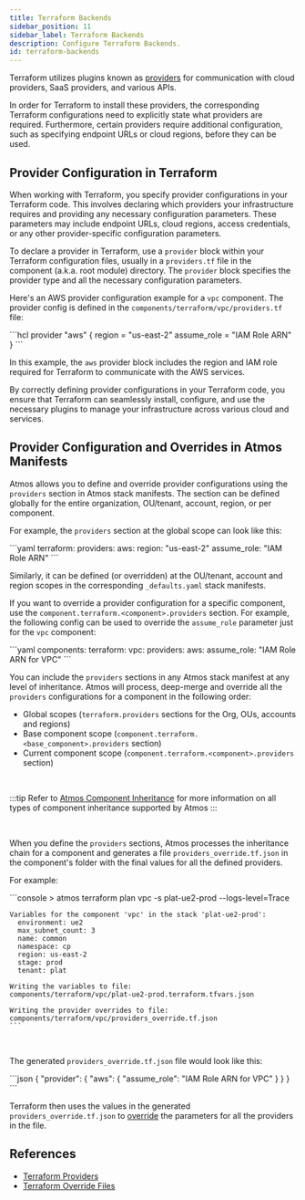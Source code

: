 ```yaml
---
title: Terraform Backends
sidebar_position: 11
sidebar_label: Terraform Backends
description: Configure Terraform Backends.
id: terraform-backends
---
```



Terraform utilizes plugins known as [providers](https://developer.hashicorp.com/terraform/language/providers) for
communication with cloud providers, SaaS providers, and various APIs.

In order for Terraform to install these providers, the corresponding Terraform configurations need to
explicitly state what providers are required. Furthermore, certain providers require additional configuration, such as
specifying endpoint URLs or cloud regions, before they can be used.

## Provider Configuration in Terraform

When working with Terraform, you specify provider configurations in your Terraform code. This involves
declaring which providers your infrastructure requires and providing any necessary configuration parameters.
These parameters may include endpoint URLs, cloud regions, access credentials, or any other provider-specific
configuration parameters.

To declare a provider in Terraform, use a `provider` block within your Terraform configuration files,
usually in a `providers.tf` file in the component (a.k.a. root module) directory.
The `provider` block specifies the provider type and all the necessary configuration parameters.

Here's an AWS provider configuration example for a `vpc` component. The provider config is defined in
the `components/terraform/vpc/providers.tf` file:

<Terminal title="components/terraform/vpc/providers.tf">
    ```hcl
      provider "aws" {
        region = "us-east-2"
        assume_role = "IAM Role ARN"
      }
   ```
</Terminal>

<br/>

In this example, the `aws` provider block includes the region and IAM role required for Terraform to communicate
with the AWS services.

By correctly defining provider configurations in your Terraform code, you ensure that Terraform can seamlessly install,
configure, and use the necessary plugins to manage your infrastructure across various cloud and services.

## Provider Configuration and Overrides in Atmos Manifests

Atmos allows you to define and override provider configurations using the `providers` section in Atmos stack manifests.
The section can be defined globally for the entire organization, OU/tenant, account, region, or per component.

For example, the `providers` section at the global scope can look like this:

<Terminal title="stacks/orgs/acme/_defaults.yaml">
    ```yaml
    terraform:
      providers:
        aws:
          region: "us-east-2"
          assume_role: "IAM Role ARN"
    ```
</Terminal>

<br/>

Similarly, it can be defined (or overridden) at the OU/tenant, account and region scopes in the corresponding
`_defaults.yaml` stack manifests.

If you want to override a provider configuration for a specific component, use the `component.terraform.<component>.providers`
section. For example, the following config can be used to override the `assume_role` parameter just for the `vpc` component:

<Terminal title="stacks/catalog/vpc/defaults.yaml">
    ```yaml
    components:
      terraform:
        vpc:
          providers:
            aws:
             assume_role: "IAM Role ARN for VPC"
    ```
</Terminal>

<br/>

You can include the `providers` sections in any Atmos stack manifest at any level of inheritance. Atmos will process,
deep-merge and override all the `providers` configurations for a component in the following order:

- Global scopes (`terraform.providers` sections for the Org, OUs, accounts and regions)
- Base component scope (`component.terraform.<base_component>.providers` section)
- Current component scope (`component.terraform.<component>.providers` section)

<br/>

:::tip
Refer to [Atmos Component Inheritance](/core-concepts/components/inheritance) for more information on all types of component inheritance
supported by Atmos
:::

<br/>

When you define the `providers` sections, Atmos processes the inheritance chain for a component and generates a
file `providers_override.tf.json` in the component's folder with the final values for all the defined providers.

For example:

<Terminal title="atmos terraform plan vpc -s plat-ue2-prod --logs-level=Trace">
    ```console
    > atmos terraform plan vpc -s plat-ue2-prod --logs-level=Trace

    Variables for the component 'vpc' in the stack 'plat-ue2-prod':
      environment: ue2
      max_subnet_count: 3
      name: common
      namespace: cp
      region: us-east-2
      stage: prod
      tenant: plat

    Writing the variables to file:
    components/terraform/vpc/plat-ue2-prod.terraform.tfvars.json

    Writing the provider overrides to file:
    components/terraform/vpc/providers_override.tf.json
    ```
</Terminal>

<br/>

The generated `providers_override.tf.json` file would look like this:

<Terminal title="providers_override.tf.json">
    ```json
    {
        "provider": {
          "aws": {
            "assume_role": "IAM Role ARN for VPC"
          }
        }
    }
    ```
</Terminal>

<br/>

Terraform then uses the values in the generated `providers_override.tf.json` to
[override](https://developer.hashicorp.com/terraform/language/files/override) the parameters for all the providers in the file.

## References

- [Terraform Providers](https://developer.hashicorp.com/terraform/language/providers)
- [Terraform Override Files](https://developer.hashicorp.com/terraform/language/files/override)
